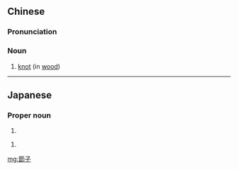 {{also|节子}}
==Chinese==
{{zh-forms|s=节子}}

===Pronunciation===
{{zh-pron
|m=jiézi
|c=zit3 zi2
|cat=n
}}

===Noun===
{{zh-noun}}

# [[knot]] (in [[wood]])

----

==Japanese==
{{ja-kanjitab|節|子}}

===Proper noun===
{{ja-pos|proper|さだこ}}

# {{given name|female|lang=ja|sort=さだこ}}

{{ja-pos|proper|せつこ}}

# {{given name|female|lang=ja|sort=せつこ}}

[[mg:節子]]